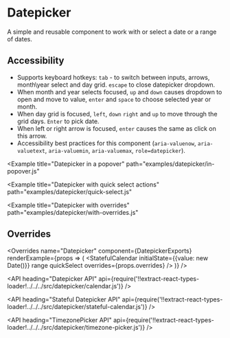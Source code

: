 <!--
Copyright (c) 2018 Uber Technologies, Inc.

This source code is licensed under the MIT license found in the
LICENSE file in the root directory of this source tree.
-->





# Datepicker

A simple and reusable component to work with or select a date or a range of dates.

## Accessibility

- Supports keyboard hotkeys: `tab` - to switch between inputs, arrows, month\year select and day grid. `escape` to close datepicker dropdown.
- When month and year selects focused, `up` and `down` causes dropdown to open and move to value, `enter` and `space` to choose selected year or month.
- When day grid is focused, `left`, `down` `right` and `up` to move through the grid days. `Enter` to pick date.
- When left or right arrow is focused, `enter` causes the same as click on this arrow.
- Accessibility best practices for this component (`aria-valuenow`, `aria-valuetext`, `aria-valuemin`, `aria-valuemax`, `role=datepicker`).

<Example title="Datepicker" path="examples/datepicker/basic.js">
  <DatepickerBasic />
</Example>

<Example
  title="Datepicker in a popover"
  path="examples/datepicker/in-popover.js"
>
  <DatepickerInPopover />
</Example>

<Example
  title="Datepicker with quick select actions"
  path="examples/datepicker/quick-select.js"
>
  <DatepickerQuickSelect />
</Example>

<Example
  title="Datepicker with overrides"
  path="examples/datepicker/with-overrides.js"
>
  <DatepickerWithOverrides />
</Example>

<Example title="Timezone picker" path="examples/datepicker/timezone-picker.js">
  <TimezonePicker />
</Example>

## Overrides

<Overrides
  name="Datepicker"
  component={DatepickerExports}
  renderExample={props => (
    <StatefulCalendar
      initialState={{value: new Date()}}
      range
      quickSelect
      overrides={props.overrides}
    />
  )}
/>

<API
  heading="Datepicker API"
  api={require('!!extract-react-types-loader!../../../src/datepicker/calendar.js')}
/>

<API
  heading="Stateful Datepicker API"
  api={require('!!extract-react-types-loader!../../../src/datepicker/stateful-calendar.js')}
/>

<API
  heading="TimezonePicker API"
  api={require('!!extract-react-types-loader!../../../src/datepicker/timezone-picker.js')}
/>

